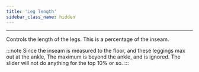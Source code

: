 ```yaml
---
title: 'Leg length'
sidebar_class_name: hidden
---
```


---

Controls the length of the legs. This is a percentage of the inseam.

:::note
Since the inseam is measured to the floor, and these leggings max out at the ankle,
The maximum is beyond the ankle, and is ignored. The slider will not do anything
for the top 10% or so.
:::
